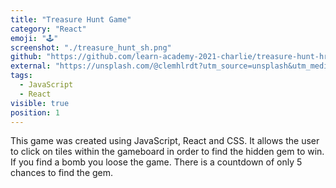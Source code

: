 ```yaml
---
title: "Treasure Hunt Game"
category: "React"
emoji: "🕹️"
screenshot: "./treasure_hunt_sh.png"
github: "https://github.com/learn-academy-2021-charlie/treasure-hunt-hroulston"
external: "https://unsplash.com/@clemhlrdt?utm_source=unsplash&utm_medium=referral&utm_content=creditCopyText"
tags:
  - JavaScript
  - React
visible: true
position: 1
---
```


This game was created using JavaScript, React and CSS. It allows the user to click on tiles within the gameboard in order to find the hidden gem to win. If you find a bomb you loose the game. There is a countdown of only 5 chances to find the gem. 

